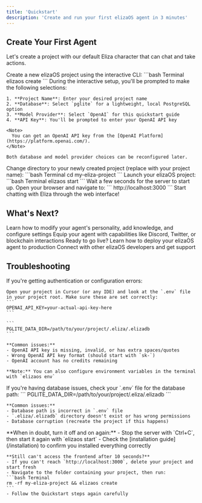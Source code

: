 ```yaml
---
title: 'Quickstart'
description: 'Create and run your first elizaOS agent in 3 minutes'
---
```


## Create Your First Agent

Let's create a project with our default Eliza character that can chat and take actions.

<Steps>
  <Step title="Create Your Project">
    Create a new elizaOS project using the interactive CLI:
    ```bash Terminal
    elizaos create
    ```
  </Step>

  <Step title="Configure Your Project">
    During the interactive setup, you'll be prompted to make the following selections:

    1. **Project Name**: Enter your desired project name
    2. **Database**: Select `pglite` for a lightweight, local PostgreSQL option
    3. **Model Provider**: Select `OpenAI` for this quickstart guide
    4. **API Key**: You'll be prompted to enter your OpenAI API key

    <Note>
      You can get an OpenAI API key from the [OpenAI Platform](https://platform.openai.com/).
    </Note>
    
    Both database and model provider choices can be reconfigured later.
  </Step>

  <Step title="Navigate to Your Project">
    Change directory to your newly created project (replace with your project name):
    ```bash Terminal
    cd my-eliza-project
    ```
  </Step>

  <Step title="Start Your Agent">
    Launch your elizaOS project:
    ```bash Terminal
    elizaos start
    ```
    Wait a few seconds for the server to start up.
  </Step>

  <Step title="Chat with Your Agent">
    Open your browser and navigate to:
    ```
    http://localhost:3000
    ```
    Start chatting with Eliza through the web interface!
  </Step>
</Steps>

## What's Next?

<CardGroup cols={2}>
  <Card title="Customize Your Agent" icon="palette" href="/development">
    Learn how to modify your agent's personality, add knowledge, and configure settings
  </Card>
  <Card title="Add Plugins" icon="puzzle-piece" href="/plugins">
    Equip your agent with capabilities like Discord, Twitter, or blockchain interactions
  </Card>
  <Card title="Deploy Your Project" icon="rocket" href="/guides/deploy-your-project">
    Ready to go live? Learn how to deploy your elizaOS agent to production
  </Card>
  <Card title="Join the Community" icon="users" href="https://discord.gg/ai16z">
    Connect with other elizaOS developers and get support
  </Card>
</CardGroup>

## Troubleshooting

<AccordionGroup>
  <Accordion icon="key" title="API key issues">
    If you're getting authentication or configuration errors:
    
    Open your project in Cursor (or any IDE) and look at the `.env` file in your project root. Make sure these are set correctly:
    ```
    OPENAI_API_KEY=your-actual-api-key-here
    ```
    
    ```
    PGLITE_DATA_DIR=/path/to/your/project/.eliza/.elizadb
    ```
    
    **Common issues:**
    - OpenAI API key is missing, invalid, or has extra spaces/quotes
    - Wrong OpenAI API key format (should start with `sk-`)
    - OpenAI account has no credits remaining
    
    **Note:** You can also configure environment variables in the terminal with `elizaos env`
  </Accordion>

  <Accordion icon="database" title="Database connection issues">
    If you're having database issues, check your `.env` file for the database path:
    ```
    PGLITE_DATA_DIR=/path/to/your/project/.eliza/.elizadb
    ```
    
    **Common issues:**
    - Database path is incorrect in `.env` file
    - `.eliza/.elizadb` directory doesn't exist or has wrong permissions
    - Database corruption (recreate the project if this happens)
  </Accordion>

  <Accordion icon="wrench" title="Other Common Issues">
    **When in doubt, turn it off and on again:**
    - Stop the server with `Ctrl+C`, then start it again with `elizaos start`
    - Check the [installation guide](/installation) to confirm you installed everything correctly
    
    **Still can't access the frontend after 10 seconds?**
    - If you can't reach `http://localhost:3000`, delete your project and start fresh
    - Navigate to the folder containing your project, then run:
    ```bash Terminal
    rm -rf my-eliza-project && elizaos create
    ```
    - Follow the Quickstart steps again carefully
  </Accordion>
</AccordionGroup>